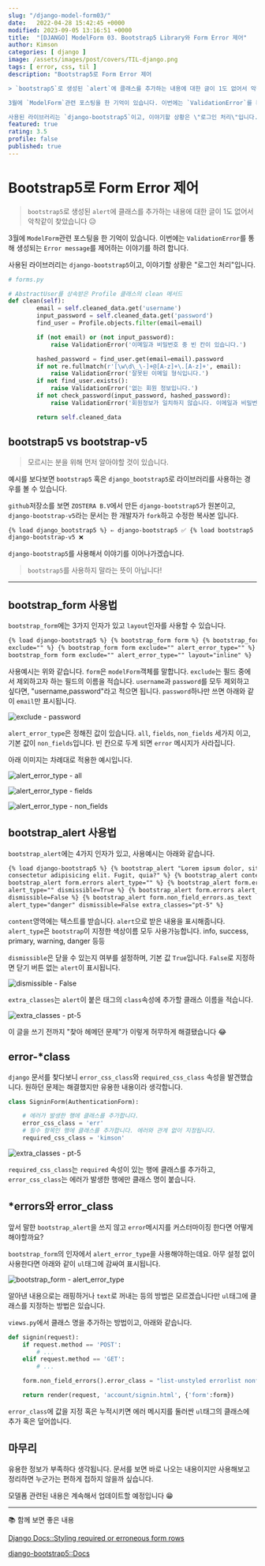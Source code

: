 ```yaml
---
slug: "/django-model-form03/"
date:   2022-04-28 15:42:45 +0000
modified: 2023-09-05 13:16:51 +0000
title:  "[DJANGO] ModelForm 03. Bootstrap5 Library와 Form Error 제어"
author: Kimson
categories: [ django ]
image: /assets/images/post/covers/TIL-django.png
tags: [ error, css, til ]
description: "Bootstrap5로 Form Error 제어

> `bootstrap5`로 생성된 `alert`에 클래스를 추가하는 내용에 대한 글이 1도 없어서 악착같이 찾았습니다 😥

3월에 `ModelForm`관련 포스팅을 한 기억이 있습니다. 이번에는 `ValidationError`를 통해 생성되는 `Error message`를 제어하는 이야기를 하려 합니다.

사용된 라이브러리는 `django-bootstrap5`이고, 이야기할 상황은 \"로그인 처리\"입니다."
featured: true
rating: 3.5
profile: false
published: true
---
```


# Bootstrap5로 Form Error 제어

> `bootstrap5`로 생성된 `alert`에 클래스를 추가하는 내용에 대한 글이 1도 없어서 악착같이 찾았습니다 😥

3월에 `ModelForm`관련 포스팅을 한 기억이 있습니다. 이번에는 `ValidationError`를 통해 생성되는 `Error message`를 제어하는 이야기를 하려 합니다.

사용된 라이브러리는 `django-bootstrap5`이고, 이야기할 상황은 "로그인 처리"입니다.

```python
# forms.py

# AbstractUser를 상속받은 Profile 클래스의 clean 메서드
def clean(self):
        email = self.cleaned_data.get('username')
        input_password = self.cleaned_data.get('password')
        find_user = Profile.objects.filter(email=email)

        if (not email) or (not input_password):
            raise ValidationError('이메일과 비밀번호 중 빈 칸이 있습니다.')

        hashed_password = find_user.get(email=email).password
        if not re.fullmatch(r'[\w\d\_\-]+@[A-z]+\.[A-z]+', email):
            raise ValidationError('잘못된 이메일 형식입니다.')
        if not find_user.exists():
            raise ValidationError('없는 회원 정보입니다.')
        if not check_password(input_password, hashed_password):
            raise ValidationError('회원정보가 일치하지 않습니다. 이메일과 비밀번호를 확인하세요.')

        return self.cleaned_data
```

## bootstrap5 vs bootstrap-v5

> 모르시는 분을 위해 먼저 알아야할 것이 있습니다.

예시를 보다보면 `bootstrap5` 혹은 `django_bootstrap5`로 라이브러리를 사용하는 경우를 볼 수 있습니다.

`github`저장소를 보면 `ZOSTERA B.V`에서 만든 `django-bootstrap5`가 원본이고, `django-bootstrap-v5`라는 문서는 한 개발자가 `fork`하고 수정한 복사본 입니다.

```html
{% load django_bootstrap5 %} ⇐ django-bootstrap5 ✅ {% load bootstrap5 %} ⇐
django-bootstrap-v5 ❌
```

`django-bootstrap5`를 사용해서 이야기를 이어나가겠습니다.

> `bootstrap5`를 사용하지 말라는 뜻이 아닙니다!

---

## bootstrap_form 사용법

`bootstrap_form`에는 3가지 인자가 있고 `layout`인자를 사용할 수 있습니다.

```html
{% load django-bootstrap5 %} {% bootstrap_form form %} {% bootstrap_form form
exclude="" %} {% bootstrap_form form exclude="" alert_error_type="" %} {%
bootstrap_form form exclude="" alert_error_type="" layout="inline" %}
```

사용예시는 위와 같습니다. `form`은 `modelForm`객체를 말합니다. `exclude`는 필드 중에서 제외하고자 하는 필드의 이름을 적습니다. `username`과 `password`를 모두 제외하고 싶다면, "username,password"라고 적으면 됩니다. `password`하나만 쓰면 아래와 같이 `email`만 표시됩니다.

![exclude - password](https://user-images.githubusercontent.com/71887242/165701707-5c4fa5f5-5207-4000-b289-9c795bdce814.png)

`alert_error_type`은 정해진 값이 있습니다. `all`, `fields`, `non_fields` 세가지 이고, 기본 값이 `non_fields`입니다. 빈 칸으로 두게 되면 `error` 메시지가 사라집니다.

아래 이미지는 차례대로 적용한 예시입니다.

![alert_error_type - all](https://user-images.githubusercontent.com/71887242/165687894-ca2114fa-8bca-4063-949e-99c075231a35.png)

![alert_error_type - fields](https://user-images.githubusercontent.com/71887242/165688025-ea624d1d-20ac-4c85-8f09-2d2eaee42373.png)

![alert_error_type - non_fields](https://user-images.githubusercontent.com/71887242/165688163-cd740007-e676-46b6-8a08-cc8da6e053ce.png)

## bootstrap_alert 사용법

`bootstrap_alert`에는 4가지 인자가 있고, 사용예시는 아래와 같습니다.

```html
{% load django-bootstrap5 %} {% bootstrap_alert "Lorem ipsum dolor, sit amet
consectetur adipisicing elit. Fugit, quia?" %} {% bootstrap_alert content %} {%
bootstrap_alert form.errors alert_type="" %} {% bootstrap_alert form.errors
alert_type="" dismissible=True %} {% bootstrap_alert form.errors alert_type=""
dismissible=False %} {% bootstrap_alert form.non_field_errors.as_text
alert_type="danger" dismissible=False extra_classes="pt-5" %}
```

`content`영역에는 텍스트를 받습니다. `alert`으로 받은 내용을 표시해줍니다. `alert_type`은 `bootstrap`이 지정한 색상이름 모두 사용가능합니다. info, success, primary, warning, danger 등등

`dismissible`은 닫을 수 있는지 여부를 설정하며, 기본 값 `True`입니다. `False`로 지정하면 닫기 버튼 없는 `alert`이 표시됩니다.

![dismissible - False](https://user-images.githubusercontent.com/71887242/165704520-df4c0a8f-3ea5-4443-ae23-749370e84d28.png)

`extra_classes`는 `alert`이 붙은 태그의 `class`속성에 추가할 클래스 이름을 적습니다.

![extra_classes - pt-5](https://user-images.githubusercontent.com/71887242/165705065-919d9237-89b2-4954-81fc-85d459046975.png)

이 글을 쓰기 전까지 "찾아 헤메던 문제"가 이렇게 허무하게 해결됐습니다 😂

## error-\*class

`django` 문서를 찾다보니 `error_css_class`와 `required_css_class` 속성을 발견했습니다. 원하던 문제는 해결했지만 유용한 내용이라 생각합니다.

```python
class SigninForm(AuthenticationForm):

    # 에러가 발생한 행에 클래스를 추가합니다.
    error_css_class = 'err'
    # 필수 항목인 행에 클래스를 추가합니다. 에러와 관계 없이 지정됩니다.
    required_css_class = 'kimson'
```

![extra_classes - pt-5](https://user-images.githubusercontent.com/71887242/165706663-b700a572-b815-4278-aae3-d44b2f79a627.png)

`required_css_class`는 `required` 속성이 있는 행에 클래스를 추가하고, `error_css_class`는 에러가 발생한 행에만 클래스 명이 붙습니다.

## \*errors와 error_class

앞서 말한 `bootstrap_alert`을 쓰지 않고 `error`메시지를 커스터마이징 한다면 어떻게 해야할까요?

`bootstrap_form`의 인자에서 `alert_error_type`을 사용해야하는데요. 아무 설정 없이 사용한다면 아래와 같이 `ul`태그에 감싸여 표시됩니다.

![bootstrap_form - alert_error_type](https://user-images.githubusercontent.com/71887242/165708132-21c68685-01bb-40e8-ad88-97eaee001a85.png)

알아낸 내용으로는 래핑하거나 `text`로 꺼내는 등의 방법은 모르겠습니다만 `ul`태그에 클래스를 지정하는 방법은 있습니다.

`views.py`에서 클래스 명을 추가하는 방법이고, 아래와 같습니다.

```python
def signin(request):
    if request.method == 'POST':
        # ...
    elif request.method == 'GET':
        # ...

    form.non_field_errors().error_class = "list-unstyled errorlist nonfield"

    return render(request, 'account/signin.html', {'form':form})
```

`error_class`에 값을 지정 혹은 누적시키면 에러 메시지를 둘러싼 `ul`태그의 클래스에 추가 혹은 덮어씁니다.

## 마무리

유용한 정보가 부족하다 생각됩니다. 문서를 보면 바로 나오는 내용이지만 사용해보고 정리하면 누군가는 편하게 접하지 않을까 싶습니다.

모델폼 관련된 내용은 계속해서 업데이트할 예정입니다 😁

---

📚 함께 보면 좋은 내용

[Django Docs::Styling required or erroneous form rows](https://docs.djangoproject.com/en/4.0/ref/forms/api/#django.forms.ErrorList.error_class)

[django-bootstrap5::Docs](https://django-bootstrap5.readthedocs.io/en/latest/templatetags.html#bootstrap-form)
